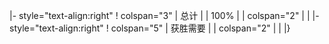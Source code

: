 |- style="text-align:right"
! colspan="3" | 总计
| {{{pv}}}
| 100%
| {{{ev}}}
| colspan="2" |
| {{{ev}}}
|- style="text-align:right"
! colspan="5" | 获胜需要
| {{{to_win}}}
| colspan="2" |
| {{{to_win}}}
|}<noinclude>

</noinclude>